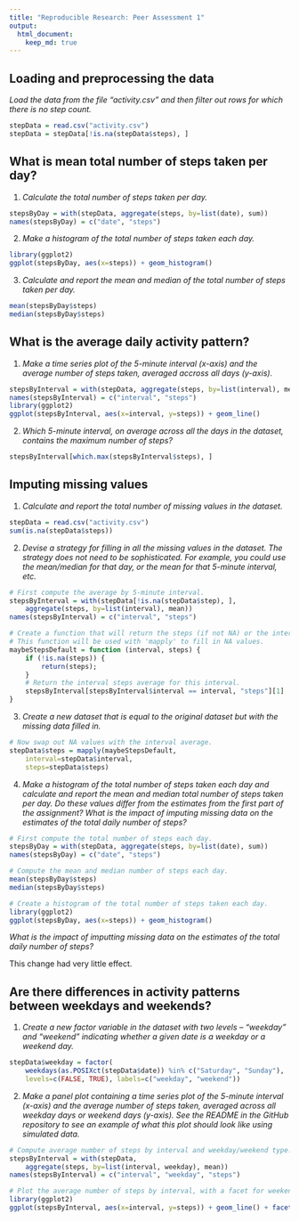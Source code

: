 ```yaml
---
title: "Reproducible Research: Peer Assessment 1"
output: 
  html_document:
    keep_md: true
---
```



## Loading and preprocessing the data

*Load the data from the file "activity.csv" and then filter out rows for which
there is no step count.*

```r
stepData = read.csv("activity.csv")
stepData = stepData[!is.na(stepData$steps), ]
```

## What is mean total number of steps taken per day?

1. *Calculate the total number of steps taken per day.*

```r
stepsByDay = with(stepData, aggregate(steps, by=list(date), sum))
names(stepsByDay) = c("date", "steps")
```

2. *Make a histogram of the total number of steps taken each day.*

```r
library(ggplot2)
ggplot(stepsByDay, aes(x=steps)) + geom_histogram()
```

3. *Calculate and report the mean and median of the total number of steps taken
   per day.*

```r
mean(stepsByDay$steps)
median(stepsByDay$steps)
```

## What is the average daily activity pattern?

1. *Make a time series plot of the 5-minute interval (x-axis) and the average
   number of steps taken, averaged accross all days (y-axis).*

```r
stepsByInterval = with(stepData, aggregate(steps, by=list(interval), mean))
names(stepsByInterval) = c("interval", "steps")
library(ggplot2)
ggplot(stepsByInterval, aes(x=interval, y=steps)) + geom_line()
```

2. *Which 5-minute interval, on average across all the days in the dataset,
   contains the maximum number of steps?*

```r
stepsByInterval[which.max(stepsByInterval$steps), ]
```

## Imputing missing values

1. *Calculate and report the total number of missing values in the dataset.*

```r
stepData = read.csv("activity.csv")
sum(is.na(stepData$steps))
```

2. *Devise a strategy for filling in all the missing values in the dataset.
   The strategy does not need to be sophisticated.  For example, you could use
   the mean/median for that day, or the mean for that 5-minute interval, etc.*

```r
# First compute the average by 5-minute interval.
stepsByInterval = with(stepData[!is.na(stepData$step), ],
    aggregate(steps, by=list(interval), mean))
names(stepsByInterval) = c("interval", "steps")

# Create a function that will return the steps (if not NA) or the interval average.
# This function will be used with 'mapply' to fill in NA values.
maybeStepsDefault = function (interval, steps) {
    if (!is.na(steps)) {
        return(steps);
    }
    # Return the interval steps average for this interval.
    stepsByInterval[stepsByInterval$interval == interval, "steps"][1]
}
```

3. *Create a new dataset that is equal to the original dataset but with the
   missing data filled in.*

```r
# Now swap out NA values with the interval average.
stepData$steps = mapply(maybeStepsDefault,
    interval=stepData$interval,
    steps=stepData$steps)
```

4. *Make a histogram of the total number of steps taken each day and calculate
   and report the mean and median total number of steps taken per day.  Do these
   values differ from the estimates from the first part of the assignment?  What
   is the impact of imputing missing data on the estimates of the total daily
   number of steps?*

```r
# First compute the total number of steps each day.
stepsByDay = with(stepData, aggregate(steps, by=list(date), sum))
names(stepsByDay) = c("date", "steps")

# Compute the mean and median number of steps each day.
mean(stepsByDay$steps)
median(stepsByDay$steps)

# Create a histogram of the total number of steps taken each day.
library(ggplot2)
ggplot(stepsByDay, aes(x=steps)) + geom_histogram()
```

*What is the impact of imputting missing data on the estimates of the total daily
number of steps?*

This change had very little effect.

## Are there differences in activity patterns between weekdays and weekends?

1. *Create a new factor variable in the dataset with two levels -- "weekday" and
   "weekend" indicating whether a given date is a weekday or a weekend day.*

```r
stepData$weekday = factor(
    weekdays(as.POSIXct(stepData$date)) %in% c("Saturday", "Sunday"),
    levels=c(FALSE, TRUE), labels=c("weekday", "weekend"))
```

2. *Make a panel plot containing a time series plot of the 5-minute interval
   (x-axis) and the average number of steps taken, averaged across all weekday
   days or weekend days (y-axis).  See the README in the GitHub repository to
   see an example of what this plot should look like using simulated data.*

```r
# Compute average number of steps by interval and weekday/weekend type.
stepsByInterval = with(stepData,
    aggregate(steps, by=list(interval, weekday), mean))
names(stepsByInterval) = c("interval", "weekday", "steps")

# Plot the average number of steps by interval, with a facet for weekends and weekdays.
library(ggplot2)
ggplot(stepsByInterval, aes(x=interval, y=steps)) + geom_line() + facet_grid(weekday ~ .)
```
